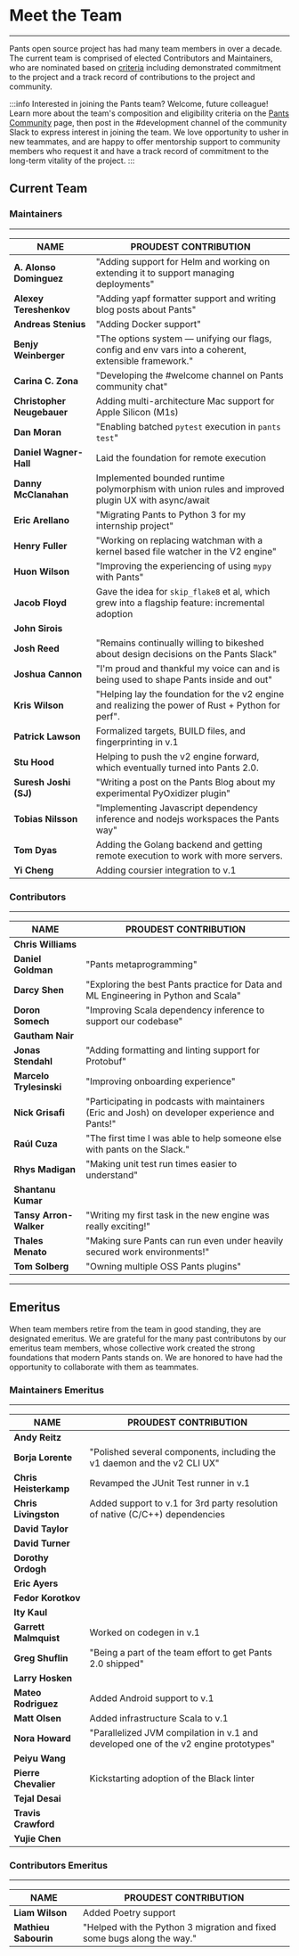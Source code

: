 # Meet the Team

---

Pants open source project has had many team members in over a decade. The current team is comprised of elected Contributors and Maintainers, who are nominated based on [criteria](/community/members#how-is-the-community-structured) including demonstrated commitment to the project and a track record of contributions to the project and community.

:::info Interested in joining the Pants team?
Welcome, future colleague! Learn more about the team's composition and eligibility criteria on
the [Pants Community](/community/members) page, then post in the #development channel of the
community Slack to express interest in joining the team. We love opportunity to usher in new
teammates, and are happy to offer mentorship support to community members who request it and
have a track record of commitment to the long-term vitality of the project.
:::

## Current Team

### Maintainers

---

| **NAME**                   | **PROUDEST CONTRIBUTION**                                                                             |
| -------------------------- | ----------------------------------------------------------------------------------------------------- |
| **A. Alonso Dominguez**    | "Adding support for Helm and working on extending it to support managing deployments"                 |
| **Alexey Tereshenkov**     | "Adding yapf formatter support and writing blog posts about Pants"                                    |
| **Andreas Stenius**        | "Adding Docker support"                                                                               |
| **Benjy Weinberger**       | "The options system — unifying our flags, config and env vars into a coherent, extensible framework." |
| **Carina C. Zona**         | "Developing the #welcome channel on Pants community chat"                                             |
| **Christopher Neugebauer** | Adding multi-architecture Mac support for Apple Silicon (M1s)                                         |
| **Dan Moran**              | "Enabling batched `pytest` execution in `pants test`"                                                 |
| **Daniel Wagner-Hall**     | Laid the foundation for remote execution                                                              |
| **Danny McClanahan**       | Implemented bounded runtime polymorphism with union rules and improved plugin UX with async/await     |
| **Eric Arellano**          | "Migrating Pants to Python 3 for my internship project"                                               |
| **Henry Fuller**           | "Working on replacing watchman with a kernel based file watcher in the V2 engine"                     |
| **Huon Wilson**            | "Improving the experiencing of using `mypy` with Pants"                                               |
| **Jacob Floyd**            | Gave the idea for `skip_flake8` et al, which grew into a flagship feature: incremental adoption       |
| **John Sirois**            |                                                                                                       |
| **Josh Reed**              | "Remains continually willing to bikeshed about design decisions on the Pants Slack"                   |
| **Joshua Cannon**          | "I'm proud and thankful my voice can and is being used to shape Pants inside and out"                 |
| **Kris Wilson**            | "Helping lay the foundation for the v2 engine and realizing the power of Rust + Python for perf".     |
| **Patrick Lawson**         | Formalized targets, BUILD files, and fingerprinting in v.1                                            |
| **Stu Hood**               | Helping to push the v2 engine forward, which eventually turned into Pants 2.0.                        |
| **Suresh Joshi (SJ)**      | "Writing a post on the Pants Blog about my experimental PyOxidizer plugin"                            |
| **Tobias Nilsson**         | "Implementing Javascript dependency inference and nodejs workspaces the Pants way"                    |
| **Tom Dyas**               | Adding the Golang backend and getting remote execution to work with more servers.                     |
| **Yi Cheng**               | Adding coursier integration to v.1                                                                    |

### Contributors

---

| **NAME**                | **PROUDEST CONTRIBUTION**                                                                       |
| ----------------------- | ----------------------------------------------------------------------------------------------- |
| **Chris Williams**      |                                                                                                 |
| **Daniel Goldman**      | "Pants metaprogramming"                                                                         |
| **Darcy Shen**          | "Exploring the best Pants practice for Data and ML Engineering in Python and Scala"             |
| **Doron Somech**        | "Improving Scala dependency inference to support our codebase"                                  |
| **Gautham Nair**        |                                                                                                 |
| **Jonas Stendahl**      | "Adding formatting and linting support for Protobuf"                                            |
| **Marcelo Trylesinski** | "Improving onboarding experience"                                                               |
| **Nick Grisafi**        | "Participating in podcasts with maintainers (Eric and Josh) on developer experience and Pants!" |
| **Raúl Cuza**           | "The first time I was able to help someone else with pants on the Slack."                       |
| **Rhys Madigan**        | "Making unit test run times easier to understand"                                               |
| **Shantanu Kumar**      |                                                                                                 |
| **Tansy Arron-Walker**  | "Writing my first task in the new engine was really exciting!"                                  |
| **Thales Menato**       | "Making sure Pants can run even under heavily secured work environments!"                       |
| **Tom Solberg**         | "Owning multiple OSS Pants plugins"                                                             |

---

## Emeritus

When team members retire from the team in good standing, they are designated emeritus. We are grateful for the many past contributons by our emeritus team members, whose collective work created the strong foundations that modern Pants stands on. We are honored to have had the opportunity to collaborate with them as teammates.

### Maintainers Emeritus

---

| **NAME**              | **PROUDEST CONTRIBUTION**                                                           |
| --------------------- | ----------------------------------------------------------------------------------- |
| **Andy Reitz**        |                                                                                     |
| **Borja Lorente**     | "Polished several components, including the v1 daemon and the v2 CLI UX"            |
| **Chris Heisterkamp** | Revamped the JUnit Test runner in v.1                                               |
| **Chris Livingston**  | Added support to v.1 for 3rd party resolution of native (C/C++) dependencies        |
| **David Taylor**      |                                                                                     |
| **David Turner**      |                                                                                     |
| **Dorothy Ordogh**    |                                                                                     |
| **Eric Ayers**        |                                                                                     |
| **Fedor Korotkov**    |                                                                                     |
| **Ity Kaul**          |                                                                                     |
| **Garrett Malmquist** | Worked on codegen in v.1                                                            |
| **Greg Shuflin**      | "Being a part of the team effort to get Pants 2.0 shipped"                          |
| **Larry Hosken**      |                                                                                     |
| **Mateo Rodriguez**   | Added Android support to v.1                                                        |
| **Matt Olsen**        | Added infrastructure Scala to v.1                                                   |
| **Nora Howard**       | "Parallelized JVM compilation in v.1 and developed one of the v2 engine prototypes" |
| **Peiyu Wang**        |                                                                                     |
| **Pierre Chevalier**  | Kickstarting adoption of the Black linter                                           |
| **Tejal Desai**       |                                                                                     |
| **Travis Crawford**   |                                                                                     |
| **Yujie Chen**        |                                                                                     |

### Contributors Emeritus

---

| **NAME**             | **PROUDEST CONTRIBUTION**                                               |
| -------------------- | ----------------------------------------------------------------------- |
| **Liam Wilson**      | Added Poetry support                                                    |
| **Mathieu Sabourin** | "Helped with the Python 3 migration and fixed some bugs along the way." |
